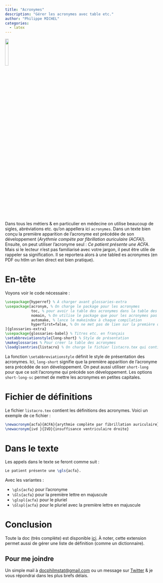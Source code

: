 ```yaml
---
title: "Acronymes"
description: "Gérer les acronymes avec table etc."
author: "Philippe MICHEL"
categories:
  - latex
---
```


![](latex.png){width=15%}

Dans tous les métiers & en particulier en médecine on utilise beaucoup de sigles, abréviations etc. qu'on appellera ici `acronymes`. Dans un texte bien conçu la première apparition de l'acronyme est précédée de son développement (*Arythmie compète par fibrillation auriculaire (ACFA)*). Ensuite, on peut utiliser l'acronyme seul : *Ce patient présente une ACFA*.  Mais si le lecteur n'est pas familiarisé avec votre jargon, il peut être utile de rappeler sa signification. Il se reportera alors à une tabled es acronymes (en PDF ou htlm un lien direct est bien pratique).

# En-tête

Voyons voir le code nécessaire : 

```latex
\usepackage{hyperref} % À charger avant glossaries-extra
\usepackage[acronym, % On charge le package pour les acronymes
            toc, % pour avoir la table des acronymes dans la table des matières
            nomain, % On utilise le package que pour les acronymes pas pour des définitions.  
            automake, % lance le makeindex à chaque compilation
            hyperfirst=false, % On ne met pas de lien sur la première occurence
]{glossaries-extra} 
\usepackage{glossaries-babel} % Titres etc. en français
\setabbreviationstyle{long-short} % Style de présentation
\makeglossaries % Pour créer la table des acronymes
\loadglsentries{listacro} % On charge le fichier listacro.tex qui contient les définitions
```

La fonction `\setabbreviationstyle` définit le style de présentation des acronymes. Ici, `long-short` signifie que la première apparition de l'acronyme sera précédée de son développement. On peut aussi utiliser `short-long` pour que ce soit l'acronyme qui précède son développement. Les options `short-long-sc` permet de mettre les acronymes en petites capitales.

# Fichier de définitions

Le fichier `listacro.tex` contient les définitions des acronymes. Voici un exemple de ce fichier :

```latex
\newacronym{acfa}{ACFA}{arythmie complète par fibrillation auriculaire}
\newacronym{ivd }{IVD}{insuffisance ventriculaire droite}
```

# Dans le texte 

Les appels dans le texte se feront comme suit : 

```latex
Le patient présente une \gls{acfa}.
```

Avec les variantes : 

- `\gls{acfa}` pour l'acronyme
- `\Gls{acfa}` pour la première lettre en majuscule
- `\glspl{acfa}` pour le pluriel
- `\Glspl{acfa}` pour le pluriel avec la première lettre en majuscule

# Conclusion

Toute la doc (très complète) est disponible [ici](https://www.ctan.org/pkg/glossaries). À noter,  cette extension permet aussi de gérer une liste de définition (comme un dictionnaire).

:::{.callout-tip}
## Pour me joindre

Un simple mail à <a href="mailto:docphilmstat@gmail.com">docphilmstat@gmail.com</a> ou un message sur [Twitter](https://twitter.com/PhiippeMICHEL) & je vous répondrai dans les plus brefs délais.
:::
